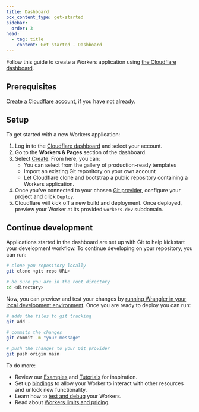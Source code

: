 ```yaml
---
title: Dashboard
pcx_content_type: get-started
sidebar:
  order: 3
head:
  - tag: title
    content: Get started - Dashboard
---
```



Follow this guide to create a Workers application using [the Cloudflare dashboard](https://dash.cloudflare.com).

<Render file="playground-callout" />

## Prerequisites

[Create a Cloudflare account](/fundamentals/account/create-account/), if you have not already.

## Setup

To get started with a new Workers application:

1. Log in to the [Cloudflare dashboard](https://dash.cloudflare.com) and select your account.
2. Go to the **Workers & Pages** section of the dashboard.
2. Select [Create](https://dash.cloudflare.com/?to=/:account/workers-and-pages/create). From here, you can:
    * You can select from the gallery of production-ready templates
    * Import an existing Git repository on your own account
    * Let Cloudflare clone and bootstrap a public repository containing a Workers application.
3. Once you've connected to your chosen [Git provider](/workers/ci-cd/builds/git-integration/github-integration/), configure your project and click `Deploy`.
4. Cloudflare will kick off a new build and deployment. Once deployed, preview your Worker at its provided `workers.dev` subdomain.

## Continue development
Applications started in the dashboard are set up with Git to help kickstart your development workflow. To continue developing on your repository, you can run:

```bash
# clone you repository locally
git clone <git repo URL>

# be sure you are in the root directory
cd <directory>
```

Now, you can preview and test your changes by [running Wrangler in your local development environment](/workers/development-testing/). Once you are ready to deploy you can run:

```bash
# adds the files to git tracking
git add .

# commits the changes
git commit -m "your message"

# push the changes to your Git provider
git push origin main
```


To do more:
- Review our [Examples](/workers/examples/) and [Tutorials](/workers/tutorials/) for inspiration.
- Set up [bindings](/workers/runtime-apis/bindings/) to allow your Worker to interact with other resources and unlock new functionality.
- Learn how to [test and debug](/workers/testing/) your Workers.
- Read about [Workers limits and pricing](/workers/platform/).
